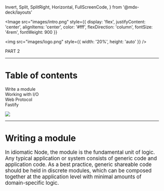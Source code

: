   Invert,
  Split,
  SplitRight,
  Horizontal,
  FullScreenCode,
} from '@mdx-deck/layouts'

<Image src="images/intro.png"
  style={{
    display: 'flex',
    justifyContent: 'center',
    alignItems: 'center',
    color: '#fff',
    flexDirection: 'column',
    fontSize: '4rem',
    fontWeight: 900
  }}
>

<img
  src="images/logo.png"
  style={{
    width: '20%',
    height: 'auto'
  }}
/>

<BigTitle>PART 2</BigTitle>

</Image>

---

<GreenSlide>
  <SplitRight>
    <div style={{ padding: '2rem' }}>
      <h1>Table of contents</h1>
      <p>
        Write a module<br />
        Working with I/O<br />
        Web Protocol<br />
        Fastify<br />
      </p>
    </div>
    <img
      src="images/contents.png"
      style={{
        top: 0,
        width: '100%',
        height: '100vh',
        objectPosition: 'center'
      }}
    />
  </SplitRight>
</GreenSlide>

---

<BaseSlide>
  <h1>Writing a module</h1>
    <Big>
      In idiomatic Node, the module is the fundamental unit of logic. Any typical application or system consists of generic code and application code.
As a best practice, generic shareable code should be held in discrete modules, which can be composed together at the application level with minimal amounts of domain-specific logic.
    </Big>
</BaseSlide>

